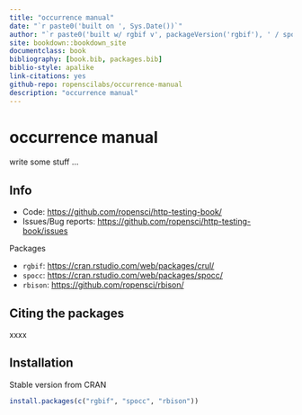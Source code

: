 ```yaml
---
title: "occurrence manual"
date: "`r paste0('built on ', Sys.Date())`"
author: "`r paste0('built w/ rgbif v', packageVersion('rgbif'), ' / spocc v', packageVersion('spocc'), ' / rbison v', packageVersion('rbison'))`"
site: bookdown::bookdown_site
documentclass: book
bibliography: [book.bib, packages.bib]
biblio-style: apalike
link-citations: yes
github-repo: ropenscilabs/occurrence-manual
description: "occurrence manual"
---
```



# occurrence manual

write some stuff ...

## Info

* Code: <https://github.com/ropensci/http-testing-book/>
* Issues/Bug reports: <https://github.com/ropensci/http-testing-book/issues>

Packages

* `rgbif`: <https://cran.rstudio.com/web/packages/crul/>
* `spocc`: <https://cran.rstudio.com/web/packages/spocc/>
* `rbison`: <https://github.com/ropensci/rbison/>

## Citing the packages

xxxx

## Installation

Stable version from CRAN

```r
install.packages(c("rgbif", "spocc", "rbison"))
```
